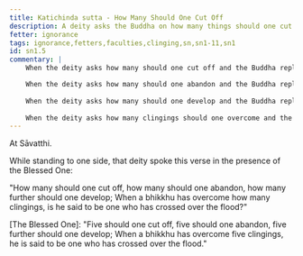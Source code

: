 ```yaml
---
title: Katichinda sutta - How Many Should One Cut Off
description: A deity asks the Buddha on how many things should one cut off, abandon, and develop to cross over the flood.
fetter: ignorance
tags: ignorance,fetters,faculties,clinging,sn,sn1-11,sn1
id: sn1.5
commentary: |
    When the deity asks how many should one cut off and the Buddha replies with five, this is referring to the five lower fetters of self-identity view, doubt, adherance to rites and rituals, sensual desire, and ill-will. One needs to cut these off.

    When the deity asks how many should one abandon and the Buddha replies with five, this is referring to the five higher fetters of desire for fine-material existence, desire for immaterial existence, conceit, restlessness, and ignorance. One needs to abandon these.
    
    When the deity asks how many should one develop and the Buddha replies with five, this is referring to the five faculties of confidence (faith), persistence (energy), mindfulness, collectedness (concentration), and wisdom. One needs to develop these.
    
    When the deity asks how many clingings should one overcome and the Buddha replies with five, this is referring to the five clinging aggregates of form, feeling, perception, volitional formations, and consciousness. One needs to overcome these. When one has overcome these five clingings, one is said to have crossed over the flood of suffering.
---
```


At Sāvatthi.

While standing to one side, that deity spoke this verse in the presence of the Blessed One:

"How many should one cut off, how many should one abandon,
how many further should one develop;
When a bhikkhu has overcome how many clingings,
is he said to be one who has crossed over the flood?"

[The Blessed One]: "Five should one cut off, five should one abandon,
five further should one develop;
When a bhikkhu has overcome five clingings,
he is said to be one who has crossed over the flood."